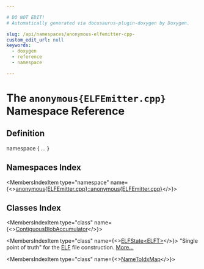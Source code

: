 ```yaml
---

# DO NOT EDIT!
# Automatically generated via docusaurus-plugin-doxygen by Doxygen.

slug: /api/namespaces/anonymous-elfemitter-cpp-
custom_edit_url: null
keywords:
  - doxygen
  - reference
  - namespace

---
```





# The `anonymous{ELFEmitter.cpp}` Namespace Reference

<DoxygenPage pluginConfig={pluginConfig}>



## Definition

<CodeBlock>namespace &#123; ... &#125;</CodeBlock>

## Namespaces Index

<MembersIndex>

<MembersIndexItem
  type="namespace"
  name={<><a href="/docs/api/namespaces/anonymous-elfemitter-cpp-/anonymous-elfemitter-cpp-">anonymous&#123;ELFEmitter.cpp&#125;::anonymous&#123;ELFEmitter.cpp&#125;</a></>}>
</MembersIndexItem>

</MembersIndex>

## Classes Index

<MembersIndex>

<MembersIndexItem
  type="class"
  name={<><a href="/docs/api/classes/anonymous-namespace-elfemitter-cpp-/contiguousblobaccumulator">ContiguousBlobAccumulator</a></>}>
</MembersIndexItem>

<MembersIndexItem
  type="class"
  name={<><a href="/docs/api/classes/anonymous-namespace-elfemitter-cpp-/elfstate">ELFState&lt;ELFT&gt;</a></>}>
&quot;Single point of truth&quot; for the <a href="/docs/api/namespaces/llvm/elf">ELF</a> file construction. <a href="/docs/api/classes/anonymous-namespace-elfemitter-cpp-/elfstate/#details">More...</a>
</MembersIndexItem>

<MembersIndexItem
  type="class"
  name={<><a href="/docs/api/classes/anonymous-namespace-elfemitter-cpp-/nametoidxmap">NameToIdxMap</a></>}>
</MembersIndexItem>

</MembersIndex>


</DoxygenPage>
